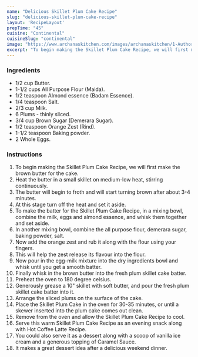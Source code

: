 ---
name: "Delicious Skillet Plum Cake Recipe"
slug: "delicious-skillet-plum-cake-recipe"
layout: 'RecipeLayout'
prepTime: "45"
cuisine: "Continental"
cuisineSlug: "continental"
image: "https://www.archanaskitchen.com/images/archanaskitchen/1-Author/sneha-archanaskitchen.com/Fresh_Plum_Skillet_Cake_Recipe__1600.jpg"
excerpt: "To begin making the Skillet Plum Cake Recipe, we will first make the brown butter for the cake"
---

### Ingredients

- 1/2 cup Butter.
- 1-1/2 cups All Purpose Flour (Maida).
- 1/2 teaspoon Almond essence (Badam Essence).
- 1/4 teaspoon Salt.
- 2/3 cup Milk.
- 6 Plums - thinly sliced.
- 3/4 cup Brown Sugar (Demerara Sugar).
- 1/2 teaspoon Orange Zest (Rind).
- 1-1/2 teaspoon Baking powder.
- 2 Whole Eggs.

### Instructions

1. To begin making the Skillet Plum Cake Recipe, we will first make the brown butter for the cake.
1. Heat the butter in a small skillet on medium-low heat, stirring continuously.
1.  The butter will begin to froth and will start turning brown after about 3-4 minutes.
1. At this stage turn off the heat and set it aside.
1. To make the batter for the Skillet Plum Cake Recipe, in a mixing bowl, combine the milk, eggs and almond essence, and whisk them together and set aside.
1. In another mixing bowl, combine the all purpose flour, demerara sugar, baking powder, salt.
1. Now add the orange zest and rub it along with the flour using your fingers.
1. This will help the zest release its flavour into the flour.
1. Now pour in the egg-milk mixture into the dry ingredients bowl and whisk until you get a smooth batter.
1. Finally whisk in the brown butter into the fresh plum skillet cake batter.
1. Preheat the oven to 180 degree celsius.
1. Generously grease a 10" skillet with soft butter, and pour the fresh plum skillet cake batter into it.
1. Arrange the sliced plums on the surface of the cake.
1. Place the Skillet Plum Cake in the oven for 30-35 minutes, or until a skewer inserted into the plum cake comes out clean.
1. Remove from the oven and allow the Skillet Plum Cake Recipe to cool.
1. Serve this warm Skillet Plum Cake Recipe as an evening snack along with Hot Coffee Latte Recipe.
1. You could also serve it as a dessert along with a scoop of vanilla ice cream and a generous topping of Caramel Sauce.
1. It makes a great dessert idea after a delicious weekend dinner.
